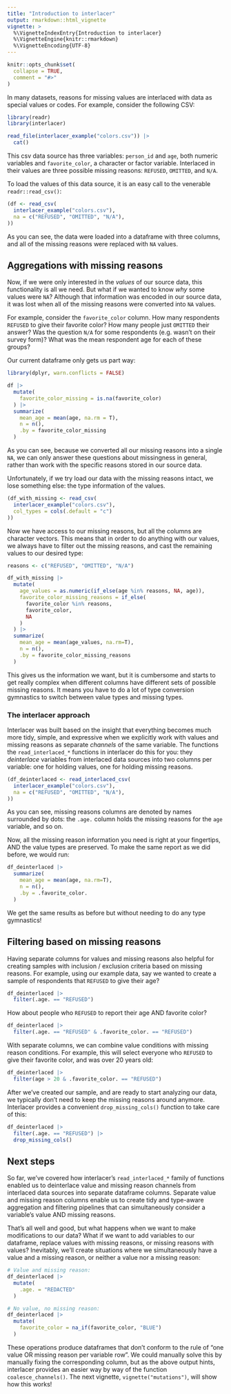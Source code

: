 ```yaml
---
title: "Introduction to interlacer"
output: rmarkdown::html_vignette
vignette: >
  %\VignetteIndexEntry{Introduction to interlacer}
  %\VignetteEngine{knitr::rmarkdown}
  %\VignetteEncoding{UTF-8}
---
```


```r
knitr::opts_chunk$set(
  collapse = TRUE,
  comment = "#>"
)
```

In many datasets, reasons for missing values are interlaced with data as special
values or codes. For example, consider the following CSV:

```r
library(readr)
library(interlacer)

read_file(interlacer_example("colors.csv")) |>
  cat()
```

This csv data source has three variables: `person_id` and `age`,
both numeric variables and `favorite_color`, a character or factor variable.
Interlaced in their values are three possible missing reasons: `REFUSED`,
`OMITTED`, and `N/A`.

To load the values of this data source, it is an easy call to the venerable
`readr::read_csv()`:

```r
(df <- read_csv(
  interlacer_example("colors.csv"),
  na = c("REFUSED", "OMITTED", "N/A"),
))
```

As you can see, the data were loaded into a dataframe with three columns,
and all of the missing reasons were replaced with `NA` values.

## Aggregations with missing reasons

Now, if we were only interested in the *values* of our source data, this
functionality is all we need. But what if we wanted to know *why* some values
were `NA`? Although that information was encoded in our source data, it was
lost when all of the missing reasons were converted into `NA` values.

For example, consider the `favorite_color` column. How many respondents 
`REFUSED` to give their favorite color? How many people just `OMITTED` their 
answer? Was the question `N/A` for some respondents (e.g. wasn't on their
survey form)? What was the mean respondent age for each of these groups?

Our current dataframe only gets us part way:

```r
library(dplyr, warn.conflicts = FALSE)

df |>
  mutate(
    favorite_color_missing = is.na(favorite_color)
  ) |>
  summarize(
    mean_age = mean(age, na.rm = T),
    n = n(),
    .by = favorite_color_missing
  )
```

As you can see, because we converted all our missing reasons into a single `NA`,
we can only answer these questions about missingness in general, rather than
work with the specific reasons stored in our source data.

Unfortunately, if we try load our data with the missing reasons intact, we lose
something else: the type information of the values.

```r
(df_with_missing <- read_csv(
  interlacer_example("colors.csv"),
  col_types = cols(.default = "c")
))
```

Now we have access to our missing reasons, but all the columns are character
vectors. This means that in order to do anything with our values, we always
have to filter out the missing reasons, and cast the remaining values to our 
desired type:

```r
reasons <- c("REFUSED", "OMITTED", "N/A")

df_with_missing |>
  mutate(
    age_values = as.numeric(if_else(age %in% reasons, NA, age)),
    favorite_color_missing_reasons = if_else(
      favorite_color %in% reasons,
      favorite_color,
      NA
    )
  ) |>
  summarize(
    mean_age = mean(age_values, na.rm=T),
    n = n(),
    .by = favorite_color_missing_reasons
  )
```

This gives us the information we want, but it is cumbersome and starts to get
really complex when different columns have different sets of possible missing
reasons. It means you have to do a lot of type conversion
gymnastics to switch between value types and missing types.

### The interlacer approach

Interlacer was built based on the insight that everything becomes much more
tidy, simple, and expressive when we explicitly work with values and missing
reasons as separate *channels* of the same variable. The functions
the `read_interlaced_*` functions in interlacer do this for you: 
they *deinterlace* variables from interlaced data sources into two columns per
variable: one for holding values, one for holding missing reasons.

```r
(df_deinterlaced <- read_interlaced_csv(
  interlacer_example("colors.csv"),
  na = c("REFUSED", "OMITTED", "N/A"),
))
```
As you can see, missing reasons columns are denoted by names surrounded by
dots: the `.age.` column holds the missing reasons for the `age` variable,
and so on.

Now, all the missing reason information you need is right at your fingertips,
AND the value types are preserved. To make the same report as we did before,
we would run:

```r
df_deinterlaced |>
  summarize(
    mean_age = mean(age, na.rm=T),
    n = n(),
    .by = .favorite_color.
  )
```

We get the same results as before but without needing to do any type gymnastics!

## Filtering based on missing reasons

Having separate columns for values and missing reasons also helpful for creating
samples with inclusion / exclusion criteria based on missing reasons. For
example, using our example data, say we wanted to create a sample of respondents
that `REFUSED` to give their age?

```r
df_deinterlaced |>
  filter(.age. == "REFUSED")  
```

How about people who `REFUSED` to report their age AND favorite color?

```r
df_deinterlaced |>
  filter(.age. == "REFUSED" & .favorite_color. == "REFUSED")
```

With separate columns, we can combine value conditions with missing reason
conditions. For example, this will select everyone who `REFUSED` to give
their favorite color, and was over 20 years old:

```r
df_deinterlaced |>
  filter(age > 20 & .favorite_color. == "REFUSED")
```

After we've created our sample, and are ready to start analyzing our data,
we typically don't need to keep the missing reasons around anymore. Interlacer
provides a convenient `drop_missing_cols()` function to take care of this:

```r
df_deinterlaced |>
  filter(.age. == "REFUSED") |>
  drop_missing_cols()
```

## Next steps

So far, we've covered how interlacer's `read_interlaced_*` family
of functions enabled us to deinterlace value and missing reason channels from
interlaced data sources into separate dataframe columns. Separate value and
missing reason columns enable us to create tidy and type-aware aggregation
and filtering pipelines that can simultaneously consider a variable's value 
AND missing reasons.

That's all well and good, but what happens when we want to make modifications
to our data? What if we want to add variables to our dataframe, replace
values with missing reasons, or missing reasons with values? Inevitably, we'll
create situations where we simultaneously have a value and a missing reason,
or neither a value nor a missing reason:

```r
# Value and missing reason:
df_deinterlaced |>
  mutate(
    .age. = "REDACTED"
  )

# No value, no missing reason:
df_deinterlaced |>
  mutate(
    favorite_color = na_if(favorite_color, "BLUE")
  )
```

These operations produce dataframes that don't conform to the rule of "one value
OR missing reason per variable row". We could manually solve this by manually
fixing the corresponding column, but as the above output hints,
interlacer provides an easier way by way of the function
`coalesce_channels()`. The next vignette,
`vignette("mutations")`, will show how this works!
